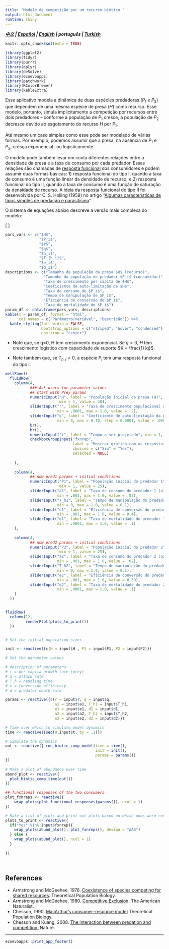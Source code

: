 ```yaml
---
title: "Modelo de competição por um recurso biótico "
output: html_document
runtime: shiny
---
```



***[中文](https://ecoevoapps.shinyapps.io/biotic_resource_competition_ch) |  [Español](https://ecoevoapps.shinyapps.io/biotic_resource_competition_es) |  [English](https://ecoevoapps.shinyapps.io/biotic_resource_competition) | português | [Turkish](https://ecoevoapps.shinyapps.io/biotic_resource_competition_tr)  ***


```r
knitr::opts_chunk$set(echo = TRUE)

library(ggplot2)
library(tidyr)
library(purrr)
library(dplyr)
library(deSolve)
library(ecoevoapps)
library(patchwork)
library(RColorBrewer)
library(kableExtra)
```

Esse aplicativo modela a dinâmica de duas espécies predadoras ($P_1$ e $P_2$) que dependem de uma mesma espécie de presa ($H$) como recurso. Esse modelo, portanto, simula implicitamente a competição por recursos entre dois predadores – conforme a população de $P_1$ cresce, a população de $P_2$ decresce devido ao esgotamento do recurso $H$ por $P_1$.

Até mesmo um caso simples como esse pode ser modelado de várias formas. Por exemplo, podemos assumir que a presa, na ausência de $P_1$ e $P_2$, cresça exponencial- ou logisticamente.

O modelo pode também levar em conta diferentes relações entre a densidade da presa e a taxa de consumo por cada predador. Essas relações são chamadas de [resposta funcional](https://en.wikipedia.org/wiki/Functional_response) dos consumidores e podem assumir duas formas básicas: 1) resposta funcional do tipo I, quando a taxa de consumo é uma função linear da densidade de recurso; e 2) resposta funcional do tipo II, quando a taxa de consumo é uma função de saturação da densidade de recurso. A ideia da resposta funcional do tipo II foi desenvolvida por C. S. Holling (1959) no artigo "[Algumas características de tipos simples de predação e parasitismo](https://hahana.soest.hawaii.edu/cmoreserver/summercourse/2010/documents/Holling_1959b.pdf)".



O sistema de equações abaixo descreve a versão mais complexa do modelo:

\[
\begin{align}
\frac{dH}{dt} &= rH  \bigl(1-qH\bigr) - \frac{a_1HP_1}{1+a_1T_{h1}H} - \frac{a_2HP_2}{1+a_2T_{h2}H} \\
\\
\frac{dP_1}{dt} &= e_{1} \frac{a_1HP_1}{1+a_1T_{h1}H} - d_1P_1
\\
\\
\frac{dP2}{dt} &= e_2 \frac{a_2HP_2}{1+a_2T_{h2}H} - d_2P_2
\end{align}
\]


```r
pars_vars <- c("$H$", 
               "$P_i$", 
               "$r$", 
               "$q$", 
               "$a_i$", 
               "$T_{h_i}$", 
               "$e_i$", 
               "$d_i$")
descriptions <- c("Tamanho da população da presa $H$ (recurso)",
                 "Tamanho da população do predador $P_i$ (consumidor)",
                 "Taxa de crescimento per capita de $H$",
                 "Coeficiente de auto-limitação de $H$",
                 "Taxa de consumo de $P_i$",
                 "Tempo de manipulação de $P_i$",
                 "Eficiência de conversão de $P_i$",
                 "Taxa de mortalidade de $P_i$")
param_df <- data.frame(pars_vars, descriptions)
kable(x = param_df, format = "html", 
      col.names = c("Parâmetro/variável", "Descrição")) %>%
  kable_styling(full_width = FALSE, 
                bootstrap_options = c("striped", "hover", "condensed"),
                position = "center")
```  

* Note que, se q=0, H tem crescimento exponencial. Se $q>0$, $H$ tem crescimento logístico com capacidade de suporte $K = \frac{1}{q}$.

* Note também que, se $T_{h,i}=0$, a espécie $P_i$ tem uma resposta funcional do tipo I.

```r
wellPanel(
  fluidRow(
    column(4, 
           ### Ask users for parameter values ----
           ## start with Prey params
           numericInput("H", label = "População inicial da presa (H)", 
                        min = 1, value = 30),
           sliderInput("r", label = "Taxa de crescimento populacional da presa (r)", 
                       min = .0001, max = 1.0, value = .2),
           sliderInput("q", label = "Coeficiente de auto-limitação da presa (q)",
                       min = 0, max = 0.10, step = 0.0001, value = .0066),
           br(),
           hr(),
           numericInput("t", label = "Tempo a ser projetado", min = 1, value = 1000),
           checkboxGroupInput("fxnrep", 
                              label = "Mostrar gráfico com as respostas funcionais?",
                              choices = c("Sim" = "Yes"),
                              selected = NULL)
           
    ),
    
    column(4,
           ## now pred1 params + initial conditions
           numericInput("P1", label = "População inicial do predador 1", 
                        min = 1, value = 25),
           sliderInput("a1", label = "Taxa de consumo do predador 1 (a1)", 
                       min = .001, max = 1.0, value = .02),
           sliderInput("T_h1", label = "Tempo de manipulação do predador 1 (Th_1)", 
                       min = 0, max = 1.0, value = 0.1),
           sliderInput("e1", label = "Eficiência de conversão do predador 1 (e1)",
                       min = .001, max = 1.0, value = 0.4),
           sliderInput("d1", label = "Taxa de mortalidade do predador 1 (d1)",
                       min = .0001, max = 1.0, value = .1)
    ),
    
    column(4,
           ## now pred2 params + initial conditions
           numericInput("P2", label = "População inicial do predador 2",
                        min = 1, value = 25),
           sliderInput("a2", label = "Taxa de consumo do predador 2 (a2)",
                       min = .001, max = 1.0, value = .02),
           sliderInput("T_h2", label = "Tempo de manipulação do predador 2 (Th_2)", 
                       min = 0, max = 1.0, value = 0.1),
           sliderInput("e2", label = "Eficiência de conversão do predador 2 (e2)",
                       min = .001, max = 1.0, value = 0.39),
           sliderInput("d2", label = "Taxa de mortalidade do predador 2 (d2)", 
                       min = .0001, max = 1.0, value = .1)
    )
  ))


fluidRow(
  column(12,
         renderPlot(plots_to_print())
  ))


# Set the initial population sizes

init <- reactive({c(H = input$H , P1 = input$P1, P2 = input$P2)})

# Set the parameter values

# description of parameters:
# r = per capita growth rate (prey)
# a = attack rate 
# T_h = handling time
# e = conversion efficiency
# d = predator death rate 

params <- reactive({c(r = input$r, q = input$q,
                      a1 = input$a1, T_h1 = input$T_h1, 
                      e1 = input$e1, d1 = input$d1, 
                      a2 = input$a2, T_h2 = input$T_h2, 
                      e2 = input$e2, d2 = input$d2)})

# Time over which to simulate model dynamics
time <- reactive({seq(0,input$t, by = .1)})

# Simulate the dynamics
out <- reactive({ run_biotic_comp_model(time = time(), 
                                        init = init(), 
                                        params = params())
})
  
# Make a plot of abundance over time
abund_plot <- reactive({
  plot_biotic_comp_time(out())
})

## functional responses of the two consumers
plot_fxnreps <- reactive({
    wrap_plots(plot_functional_responses(params()), ncol = 1)
})

# Make a list of plots and print out plots based on which ones were requested ----
plots_to_print <- reactive({
  if("Yes" %in% input$fxnrep){
    wrap_plots(abund_plot(), plot_fxnreps(), design = "AAB")
  } else {
    wrap_plots(abund_plot(), ncol = 1)
  }
  
})

   
```

## References 

- Armstrong and McGeehee, 1976. [Coexistence of species competing for shared resources](http://www-users.math.umn.edu/~mcgehee/publications/Armstrong1976b/Armstrong1976TheorPopBio9p317.pdf). Theoretical Population Biology.  
- Armstrong and McGeehee, 1980. [Competitive Exclusion](https://www.journals.uchicago.edu/doi/10.1086/283553). The American Naturalist.   
- Chesson, 1990. [MacArthur’s consumer–resource model](http://eebweb.arizona.edu/Faculty/chesson/Peter/Reprints/1990_MacArthur%27s%20consumer-resource%20model.pdf) Theoretical Population Biology.   
- Chesson and Kuang, 2008.  [The interaction between predation and competition.](https://www.nature.com/articles/nature07248) Nature. 

-------------


```r
ecoevoapps::print_app_footer()
```

